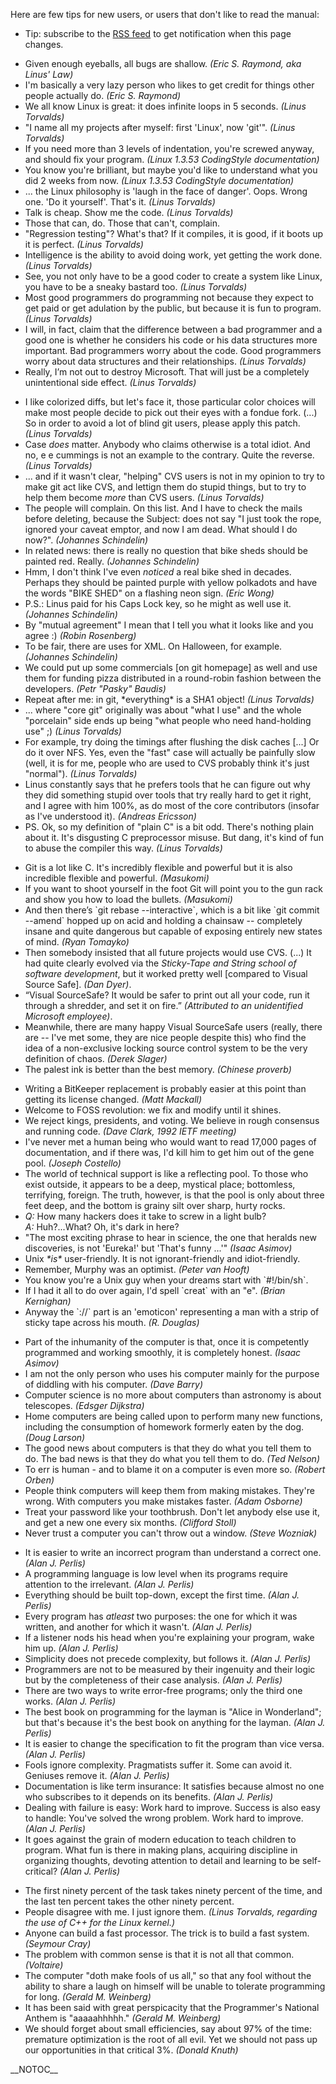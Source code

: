 <!-- ## Note that this does not work with MediaWiki (yet).
 -->
<!-- ## Please edit system and help pages ONLY in the moinmaster wiki! For more
 -->
<!-- ## information, please see [[MoinMaster]]:[[MoinPagesEditorGroup]].
 -->
<!-- ## Please edit (or translate) system/help pages on the moinmaster wiki ONLY.
 -->
<!-- ## For more information, please see [[MoinMaster]]:[[MoinPagesEditorGroup]].
 -->
<!-- ##master-page:Unknown-Page
 -->
<!-- ##master-date:Unknown-Date
 -->
<!-- #acl [[MoinPagesEditorGroup]]:read,write,delete,revert All:read
 -->
<!-- #format wiki
 -->
<!-- #language en
 -->

Here are few tips for new users, or users that don't like to read the manual:

* Tip: subscribe to the [http://git.wiki.kernel.org/index.php?title=FortuneCookies&feed=rss&action=history RSS feed] to get notification when this page changes.

<!-- ## http://en.wikiquote.org/wiki/Linus_Torvalds
 -->
<!-- ## and other Linus Torvalds fortune cookies
 -->
* Given enough eyeballs, all bugs are shallow. ''(Eric S. Raymond, aka Linus' Law)''
* I'm basically a very lazy person who likes to get credit for things other people actually do. ''(Eric S. Raymond)''
* We all know Linux is great: it does infinite loops in 5 seconds. ''(Linus Torvalds)''
* "I name all my projects after myself: first 'Linux', now 'git'". ''(Linus Torvalds)''
* If you need more than 3 levels of indentation, you're screwed anyway, and should fix your program. ''(Linux 1.3.53 CodingStyle documentation)''
* You know you're brilliant, but maybe you'd like to understand what you did 2 weeks from now. ''(Linux 1.3.53 CodingStyle documentation)''
* ... the Linux philosophy is 'laugh in the face of danger'. Oops. Wrong one. 'Do it yourself'. That's it. ''(Linus Torvalds)''
* Talk is cheap. Show me the code. ''(Linus Torvalds)''
* Those that can, do. Those that can't, complain.
* "Regression testing"? What's that? If it compiles, it is good, if it boots up it is perfect. ''(Linus Torvalds)''
* Intelligence is the ability to avoid doing work, yet getting the work done. ''(Linus Torvalds)''
* See, you not only have to be a good coder to create a system like Linux, you have to be a sneaky bastard too. ''(Linus Torvalds)''
* Most good programmers do programming not because they expect to get paid or get adulation by the public, but because it is fun to program. ''(Linus Torvalds)''
* I will, in fact, claim that the difference between a bad programmer and a good one is whether he considers his code or his data structures more important. Bad programmers worry about the code. Good programmers worry about data structures and their relationships. ''(Linus Torvalds)''
* Really, I’m not out to destroy Microsoft. That will just be a completely unintentional side effect.  ''(Linus Torvalds)''

<!-- ## git mailing list
 -->
* I like colorized diffs, but let's face it, those particular color choices will make most people decide to pick out their eyes with a fondue fork. (...) So in order to avoid a lot of blind git users, please apply this patch. ''(Linus Torvalds)''
* Case ''does'' matter. Anybody who claims otherwise is a total idiot. And no, e e cummings is not an example to the contrary. Quite the reverse. ''(Linus Torvalds)''
* ... and if it wasn't clear, "helping" CVS users is not in my opinion to try to make git act like CVS, and lettign them do stupid things, but to try to help them become ''more'' than CVS users. ''(Linus Torvalds)''
* The people will complain. On this list. And I have to check the mails before deleting, because the Subject: does not say "I just took the rope, ignored your caveat emptor, and now I am dead. What should I do now?". ''(Johannes Schindelin)''
* In related news: there is really no question that bike sheds should be painted red. Really. ''(Johannes Schindelin)''
* Hmm, I don't think I've even ''noticed'' a real bike shed in decades.  Perhaps they should be painted purple with yellow polkadots and have the words "BIKE SHED" on a flashing neon sign. ''(Eric Wong)''
* P.S.: Linus paid for his Caps Lock key, so he might as well use it. ''(Johannes Schindelin)''
* By "mutual agreement" I mean that I tell you what it looks like and you agree :) ''(Robin Rosenberg)''
* To be fair, there are uses for XML.  On Halloween, for example.  ''(Johannes Schindelin)''
* We could put up some commercials [on git homepage] as well and use them for funding pizza distributed in a round-robin fashion between the developers. ''(Petr "Pasky" Baudis)''
* Repeat after me: in git, *everything* is a SHA1 object! ''(Linus Torvalds)''
* ... where "core git" originally was about "what I use" and the whole "porcelain" side ends up being "what people who need hand-holding use" ;) ''(Linus Torvalds)''
* For example, try doing the timings after flushing the disk caches [...] Or do it over NFS.  Yes, even the "fast" case will actually be painfully slow (well, it is for me, people who are used to CVS probably think it's just "normal"). ''(Linus Torvalds)''
* Linus constantly says that he prefers tools that he can figure out why they did something stupid over tools that try really hard to get it right, and I agree with him 100%, as do most of the core contributors (insofar as I've understood it). ''(Andreas Ericsson)''
* PS. Ok, so my definition of "plain C" is a bit odd. There's nothing plain about it. It's disgusting C preprocessor misuse. But dang, it's kind of fun to abuse the compiler this way. ''(Linus Torvalds)''

<!-- ## blogs
 -->
* Git is a lot like C. It's incredibly flexible and powerful but it is also incredible flexible and powerful. ''(Masukomi)''
* If you want to shoot yourself in the foot Git will point you to the gun rack and show you how to load the bullets. ''(Masukomi)''
* And then there’s `git rebase --interactive`, which is a bit like `git commit --amend` hopped up on acid and holding a chainsaw -- completely insane and quite dangerous but capable of exposing entirely new states of mind. ''(Ryan Tomayko)''
* Then somebody insisted that all future projects would use CVS. (...) It had quite clearly evolved via the ''Sticky-Tape and String school of software development'', but it worked pretty well [compared to Visual Source Safe]. ''(Dan Dyer)''.
* “Visual SourceSafe? It would be safer to print out all your code, run it through a shredder, and set it on fire.” ''(Attributed to an unidentified Microsoft employee)''.
* Meanwhile, there are many happy Visual SourceSafe users (really, there are -- I've met some, they are nice people despite this) who find the idea of a non-exclusive locking source control system to be the very definition of chaos. ''(Derek Slager)''
* The palest ink is better than the best memory. ''(Chinese proverb)''

<!-- ## other fortune cookies
 -->
* Writing a BitKeeper replacement is probably easier at this point than getting its license changed. ''(Matt Mackall)''
* Welcome to FOSS revolution: we fix and modify until it shines.
* We  reject  kings, presidents,  and  voting.  We  believe in rough consensus and running code. ''(Dave Clark, 1992 IETF meeting)''
* I've never met a human being who would want to read 17,000 pages of documentation, and if there was, I'd kill him to get him out of the gene pool. ''(Joseph Costello)''
* The world of technical support is like a reflecting pool. To those who exist outside, it appears to be a deep, mystical place; bottomless, terrifying, foreign. The truth, however, is that the pool is only about three feet deep, and the bottom is grainy silt over sharp, hurty rocks.
* ''Q:'' How many hackers does it take to screw in a light bulb?<BR>''A:'' Huh?...What? Oh, it's dark in here?
* "The most exciting phrase to hear in science, the one that heralds new discoveries, is not 'Eureka!' but 'That's funny ...'" ''(Isaac Asimov)''
* Unix ''*is*'' user-friendly. It is not ignorant-friendly and idiot-friendly.
* Remember, Murphy was an optimist. ''(Peter van Hooft)''
* You know you're a Unix guy when your dreams start with `#!/bin/sh`.
* If I had it all to do over again, I'd spell `creat` with an "e". ''(Brian Kernighan)''
* Anyway the `://` part is an 'emoticon' representing a man with a strip of sticky tape across his mouth. ''(R. Douglas)''

<!-- ## [[BrainyQuote]]
 -->
* Part of the inhumanity of the computer is that, once it is competently programmed and working smoothly, it is completely honest. ''(Isaac Asimov)''
* I am not the only person who uses his computer mainly for the purpose of diddling with his computer. ''(Dave Barry)''
* Computer science is no more about computers than astronomy is about telescopes. ''(Edsger Dijkstra)''
* Home computers are being called upon to perform many new functions, including the consumption of homework formerly eaten by the dog. ''(Doug Larson)''
* The good news about computers is that they do what you tell them to do. The bad news is that they do what you tell them to do. ''(Ted Nelson)''
* To err is human - and to blame it on a computer is even more so. ''(Robert Orben)''
* People think computers will keep them from making mistakes. They're wrong. With computers you make mistakes faster. ''(Adam Osborne)''
* Treat your password like your toothbrush. Don't let anybody else use it, and get a new one every six months. ''(Clifford Stoll)''
* Never trust a computer you can't throw out a window. ''(Steve Wozniak)''

<!-- ## http://www.emacswiki.org/emacs-en/perlisisms.el
 -->
<!-- ##
 -->
<!-- ### ACM's SIGPLAN publication, (September, 1982), Article "Epigrams in
 -->
<!-- ### Programming", by Alan J. Perlis of Yale University.
 -->
* It is easier to write an incorrect program than understand a correct one. ''(Alan J. Perlis)''
* A programming language is low level when its programs require attention to the irrelevant. ''(Alan J. Perlis)''
* Everything should be built top-down, except the first time. ''(Alan J. Perlis)''
* Every program has \(at least\) two purposes: the one for which it was written, and another for which it wasn't. ''(Alan J. Perlis)''
* If a listener nods his head when you're explaining your program, wake him up. ''(Alan J. Perlis)''
* Simplicity does not precede complexity, but follows it. ''(Alan J. Perlis)''
* Programmers are not to be measured by their ingenuity and their logic but by the completeness of their case analysis. ''(Alan J. Perlis)''
* There are two ways to write error-free programs; only the third one works. ''(Alan J. Perlis)''
* The best book on programming for the layman is "Alice in Wonderland"; but that's because it's the best book on anything for the layman. ''(Alan J. Perlis)''
* It is easier to change the specification to fit the program than vice versa. ''(Alan J. Perlis)''
* Fools ignore complexity. Pragmatists suffer it. Some can avoid it. Geniuses remove it. ''(Alan J. Perlis)''
* Documentation is like term insurance: It satisfies because almost no one who subscribes to it depends on its benefits. ''(Alan J. Perlis)''
* Dealing with failure is easy: Work hard to improve. Success is also easy to handle: You've solved the wrong problem. Work hard to improve. ''(Alan J. Perlis)''
* It goes against the grain of modern education to teach children to program. What fun is there in making plans, acquiring discipline in organizing  thoughts,  devoting attention to detail and learning to be self-critical? ''(Alan J. Perlis)''

<!-- ## other sources
 -->
* The first ninety percent of the task takes ninety percent of the time, and the last ten percent takes the other ninety percent.
* People disagree with me. I just ignore them. ''(Linus Torvalds, regarding the use of C++ for the Linux kernel.)''
* Anyone can build a fast processor. The trick is to build a fast system. ''(Seymour Cray)''
* The problem with common sense is that it is not all that common. ''(Voltaire)''
* The computer "doth make fools of us all," so that any fool without the ability to share a laugh on himself will be unable to tolerate programming for long. ''(Gerald M. Weinberg)''
* It has been said with great perspicacity that the Programmer's National Anthem is "aaaaahhhhh." ''(Gerald M. Weinberg)''
* We should forget about small efficiencies, say about 97% of the time: premature optimization is the root of all evil. Yet we should not pass up our opportunities in that critical 3%. ''(Donald Knuth)''

__NOTOC__